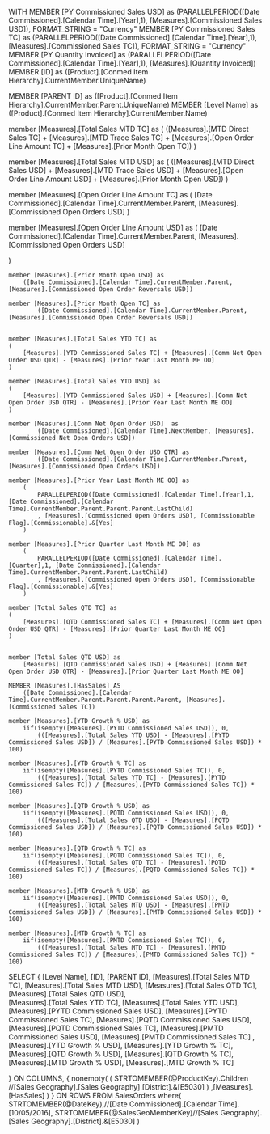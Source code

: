 ﻿WITH
MEMBER
	[PY Commissioned Sales USD] as
		(PARALLELPERIOD([Date Commissioned].[Calendar Time].[Year],1), [Measures].[Commissioned Sales USD]), FORMAT_STRING = "Currency"
MEMBER
	[PY Commissioned Sales TC] as
		(PARALLELPERIOD([Date Commissioned].[Calendar Time].[Year],1), [Measures].[Commissioned Sales TC]), FORMAT_STRING = "Currency"		
MEMBER 
	[PY Quantity Invoiced] as
		(PARALLELPERIOD([Date Commissioned].[Calendar Time].[Year],1), [Measures].[Quantity Invoiced])
MEMBER [ID] as
	([Product].[Conmed Item Hierarchy].CurrentMember.UniqueName)
	
MEMBER [PARENT ID] as
	([Product].[Conmed Item Hierarchy].CurrentMember.Parent.UniqueName)	
MEMBER [Level Name] as
	([Product].[Conmed Item Hierarchy].CurrentMember.Name)	
	
	
	
member [Measures].[Total Sales MTD TC] as
   ( 
	([Measures].[MTD Direct Sales TC] + [Measures].[MTD Trace Sales TC] + [Measures].[Open Order Line Amount TC] + [Measures].[Prior Month Open TC])
   )      
   
member [Measures].[Total Sales MTD USD] as
   ( 
	([Measures].[MTD Direct Sales USD] + [Measures].[MTD Trace Sales USD] + [Measures].[Open Order Line Amount USD] + [Measures].[Prior Month Open USD])
   )   
   
member [Measures].[Open Order Line Amount TC] as
   ( 
	[Date Commissioned].[Calendar Time].CurrentMember.Parent, [Measures].[Commissioned Open Orders USD]
   )       
   
member [Measures].[Open Order Line Amount USD] as
   ( 
	[Date Commissioned].[Calendar Time].CurrentMember.Parent, [Measures].[Commissioned Open Orders USD]
		
   )   
   
	member [Measures].[Prior Month Open USD] as
		([Date Commissioned].[Calendar Time].CurrentMember.Parent, [Measures].[Commissioned Open Order Reversals USD])

	member [Measures].[Prior Month Open TC] as
			([Date Commissioned].[Calendar Time].CurrentMember.Parent, [Measures].[Commissioned Open Order Reversals USD])	      	
		
	
	member [Measures].[Total Sales YTD TC] as
	(
		[Measures].[YTD Commissioned Sales TC] + [Measures].[Comm Net Open Order USD QTR] - [Measures].[Prior Year Last Month ME OO]
	)	 	 
	
	member [Measures].[Total Sales YTD USD] as
	(
		[Measures].[YTD Commissioned Sales USD] + [Measures].[Comm Net Open Order USD QTR] - [Measures].[Prior Year Last Month ME OO]
	)		
	
	member [Measures].[Comm Net Open Order USD]  as
            ([Date Commissioned].[Calendar Time].NextMember, [Measures].[Commissioned Net Open Orders USD])  	
            
    member [Measures].[Comm Net Open Order USD QTR] as
            ([Date Commissioned].[Calendar Time].CurrentMember.Parent, [Measures].[Commissioned Open Orders USD])   	
	
	member [Measures].[Prior Year Last Month ME OO] as
		(
			PARALLELPERIOD([Date Commissioned].[Calendar Time].[Year],1, [Date Commissioned].[Calendar Time].CurrentMember.Parent.Parent.Parent.LastChild)
			, [Measures].[Commissioned Open Orders USD], [Commissionable Flag].[Commissionable].&[Yes]
		)
		
	member [Measures].[Prior Quarter Last Month ME OO] as
		(
			PARALLELPERIOD([Date Commissioned].[Calendar Time].[Quarter],1, [Date Commissioned].[Calendar Time].CurrentMember.Parent.Parent.LastChild)
			, [Measures].[Commissioned Open Orders USD], [Commissionable Flag].[Commissionable].&[Yes]
		)			
		
	member [Total Sales QTD TC] as
	(
		[Measures].[QTD Commissioned Sales TC] + [Measures].[Comm Net Open Order USD QTR] - [Measures].[Prior Quarter Last Month ME OO]
	)			
	
		
	member [Total Sales QTD USD] as
		[Measures].[QTD Commissioned Sales USD] + [Measures].[Comm Net Open Order USD QTR] - [Measures].[Prior Quarter Last Month ME OO]					
	
	MEMBER [Measures].[HasSales] AS 
		([Date Commissioned].[Calendar Time].CurrentMember.Parent.Parent.Parent.Parent, [Measures].[Commissioned Sales TC])
		
	member [Measures].[YTD Growth % USD] as
		iif(isempty([Measures].[PYTD Commissioned Sales USD]), 0,
			(([Measures].[Total Sales YTD USD] - [Measures].[PYTD Commissioned Sales USD]) / [Measures].[PYTD Commissioned Sales USD]) * 100)
			
	member [Measures].[YTD Growth % TC] as
		iif(isempty([Measures].[PYTD Commissioned Sales TC]), 0,
			(([Measures].[Total Sales YTD TC] - [Measures].[PYTD Commissioned Sales TC]) / [Measures].[PYTD Commissioned Sales TC]) * 100)
			
	member [Measures].[QTD Growth % USD] as
		iif(isempty([Measures].[PQTD Commissioned Sales USD]), 0,
			(([Measures].[Total Sales QTD USD] - [Measures].[PQTD Commissioned Sales USD]) / [Measures].[PQTD Commissioned Sales USD]) * 100)	

	member [Measures].[QTD Growth % TC] as
		iif(isempty([Measures].[PQTD Commissioned Sales TC]), 0,
			(([Measures].[Total Sales QTD TC] - [Measures].[PQTD Commissioned Sales TC]) / [Measures].[PQTD Commissioned Sales TC]) * 100)		
			
	member [Measures].[MTD Growth % USD] as
		iif(isempty([Measures].[PMTD Commissioned Sales USD]), 0,
			(([Measures].[Total Sales MTD USD] - [Measures].[PMTD Commissioned Sales USD]) / [Measures].[PMTD Commissioned Sales USD]) * 100)		
			
	member [Measures].[MTD Growth % TC] as
		iif(isempty([Measures].[PMTD Commissioned Sales TC]), 0,
			(([Measures].[Total Sales MTD TC] - [Measures].[PMTD Commissioned Sales TC]) / [Measures].[PMTD Commissioned Sales TC]) * 100)							
	  
SELECT
{
	[Level Name],
	[ID],
	[PARENT ID],
	[Measures].[Total Sales MTD TC],
	[Measures].[Total Sales MTD USD],
	[Measures].[Total Sales QTD TC],
	[Measures].[Total Sales QTD USD],	
	[Measures].[Total Sales YTD TC],
	[Measures].[Total Sales YTD USD],
	[Measures].[PYTD Commissioned Sales USD],
	[Measures].[PYTD Commissioned Sales TC],
	[Measures].[PQTD Commissioned Sales USD],
	[Measures].[PQTD Commissioned Sales TC],
	[Measures].[PMTD Commissioned Sales USD],
	[Measures].[PMTD Commissioned Sales TC]	,
	[Measures].[YTD Growth % USD],
	[Measures].[YTD Growth % TC],
	[Measures].[QTD Growth % USD],
	[Measures].[QTD Growth % TC],
	[Measures].[MTD Growth % USD],
	[Measures].[MTD Growth % TC] 		 

} ON COLUMNS,
{
	nonempty(
		(
			STRTOMEMBER(@ProductKey).Children //[Sales Geography].[Sales Geography].[District].&[E5030]
		)
		,[Measures].[HasSales]
	)
} ON ROWS
FROM SalesOrders
where(
	STRTOMEMBER(@DateKey),//[Date Commissioned].[Calendar Time].[10/05/2016],
	STRTOMEMBER(@SalesGeoMemberKey)//[Sales Geography].[Sales Geography].[District].&[E5030]
)



